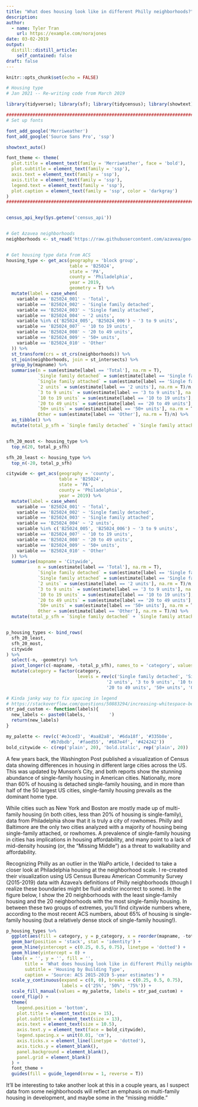 ```yaml
---
title: "What does housing look like in different Philly neighborhoods?"
description: 
author:
  - name: Tyler Tran
    url: https://example.com/norajones
date: 03-02-2019
output:
  distill::distill_article:
    self_contained: false
draft: false
---
```



```r
knitr::opts_chunk$set(echo = FALSE)
```

```r
# Housing type
# Jan 2021 -- Re-writing code from March 2019

library(tidyverse); library(sf); library(tidycensus); library(showtext)

#########################################################################
# Set up fonts

font_add_google('Merriweather')
font_add_google('Source Sans Pro', 'ssp')

showtext_auto()

font_theme <- theme(
  plot.title = element_text(family = 'Merriweather', face = 'bold'),
  plot.subtitle = element_text(family = 'ssp'),
  axis.text = element_text(family = 'ssp'),
  axis.title = element_text(family = 'ssp'),
  legend.text = element_text(family = 'ssp'),
  plot.caption = element_text(family = 'ssp', color = 'darkgray')
)
#########################################################################


census_api_key(Sys.getenv('census_api'))


# Get Azavea neighborhoods
neighborhoods <- st_read('https://raw.githubusercontent.com/azavea/geo-data/master/Neighborhoods_Philadelphia/Neighborhoods_Philadelphia.geojson')


# Get housing type data from ACS
housing_type <- get_acs(geography = 'block group',
                        table = 'B25024',
                        state = 'PA',
                        county = 'Philadelphia',
                        year = 2019,
                        geometry = T) %>%
  mutate(label = case_when(
    variable == 'B25024_001' ~ 'Total',
    variable == 'B25024_002' ~ 'Single family detached',
    variable == 'B25024_003' ~ 'Single family attached',
    variable == 'B25024_004' ~ '2 units',
    variable %in% c('B25024_005', 'B25024_006') ~ '3 to 9 units',
    variable == 'B25024_007' ~ '10 to 19 units',
    variable == 'B25024_008' ~ '20 to 49 units',
    variable == 'B25024_009' ~ '50+ units',
    variable == 'B25024_010' ~ 'Other'
  )) %>%
  st_transform(crs = st_crs(neighborhoods)) %>%
  st_join(neighborhoods, join = st_intersects) %>%
  group_by(mapname) %>%
  summarise(n = sum(estimate[label == 'Total'], na.rm = T),
            `Single family detached` = sum(estimate[label == 'Single family detached'], na.rm = T)/n,
            `Single family attached` = sum(estimate[label == 'Single family attached'], na.rm = T)/n,
            `2 units` = sum(estimate[label == '2 units'], na.rm = T)/n,
            `3 to 9 units` = sum(estimate[label == '3 to 9 units'], na.rm = T)/n,
            `10 to 19 units` = sum(estimate[label == '10 to 19 units'], na.rm = T)/n,
            `20 to 49 units` = sum(estimate[label == '20 to 49 units'], na.rm = T)/n,
            `50+ units` = sum(estimate[label == '50+ units'], na.rm = T)/n,
            Other = sum(estimate[label == 'Other'], na.rm = T)/n) %>%
  as_tibble() %>%
  mutate(total_p_sfh = `Single family detached` + `Single family attached`)


sfh_20_most <- housing_type %>%
  top_n(20, total_p_sfh)

sfh_20_least <- housing_type %>%
  top_n(-20, total_p_sfh)

citywide <- get_acs(geography = 'county',
                    table = 'B25024',
                    state = 'PA',
                    county = 'Philadelphia',
                    year = 2019) %>%
  mutate(label = case_when(
    variable == 'B25024_001' ~ 'Total',
    variable == 'B25024_002' ~ 'Single family detached',
    variable == 'B25024_003' ~ 'Single family attached',
    variable == 'B25024_004' ~ '2 units',
    variable %in% c('B25024_005', 'B25024_006') ~ '3 to 9 units',
    variable == 'B25024_007' ~ '10 to 19 units',
    variable == 'B25024_008' ~ '20 to 49 units',
    variable == 'B25024_009' ~ '50+ units',
    variable == 'B25024_010' ~ 'Other'
  )) %>%
  summarise(mapname = 'Citywide',
            n = sum(estimate[label == 'Total'], na.rm = T),
            `Single family detached` = sum(estimate[label == 'Single family detached'], na.rm = T)/n,
            `Single family attached` = sum(estimate[label == 'Single family attached'], na.rm = T)/n,
            `2 units` = sum(estimate[label == '2 units'], na.rm = T)/n,
            `3 to 9 units` = sum(estimate[label == '3 to 9 units'], na.rm = T)/n,
            `10 to 19 units` = sum(estimate[label == '10 to 19 units'], na.rm = T)/n,
            `20 to 49 units` = sum(estimate[label == '20 to 49 units'], na.rm = T)/n,
            `50+ units` = sum(estimate[label == '50+ units'], na.rm = T)/n,
            Other = sum(estimate[label == 'Other'], na.rm = T)/n) %>%
  mutate(total_p_sfh = `Single family detached` + `Single family attached`)


p_housing_types <- bind_rows(
  sfh_20_least,
  sfh_20_most,
  citywide
) %>%
  select(-n, -geometry) %>%
  pivot_longer(c(-mapname, -total_p_sfh), names_to = 'category', values_to = 'p_category') %>%
  mutate(category = factor(category, 
                           levels = rev(c('Single family detached', 'Single family attached',
                                      '2 units', '3 to 9 units', '10 to 19 units',
                                      '20 to 49 units', '50+ units', 'Other'))))

# Kinda janky way to fix spacing in legend
# https://stackoverflow.com/questions/50883294/increasing-whitespace-between-legend-items-in-ggplot2/50885122
str_pad_custom <- function(labels){
  new_labels <- paste0(labels, '       ')
  return(new_labels)
}

my_palette <- rev(c('#e3ced3', '#aa82a8', '#6da18f', '#335b8e', 
                '#b7dbdb', '#faed55', '#687e4f', '#424242'))
bold_citywide <- c(rep('plain', 20), 'bold.italic', rep('plain', 20))
```

A few years back, the Washington Post published a visualization of Census data showing differences in housing in different large cities across the US. This was updated by Munson’s City, and both reports show the stunning abundance of single-family housing in American cities. Nationally, more than 60% of housing is detached single-family housing, and in more than half of the 50 largest US cities, single-family housing prevails as the dominant home type.

While cities such as New York and Boston are mostly made up of multi-family housing (in both cities, less than 20% of housing is single-family), data from Philadelphia show that it is truly a city of rowhomes. Philly and Baltimore are the only two cities analyzed with a majority of housing being single-family attached, or rowhomes. A prevalence of single-family housing in cities has implications in housing affordability, and many point to a lack of mid-density housing (or, the “Missing Middle”) as a threat to walkability and affordability.

Recognizing Philly as an outlier in the WaPo article, I decided to take a closer look at Philadelphia housing at the neighborhood scale. I re-created their visualization using US Census Bureau American Community Survey (2015-2019) data with Azavea’s definitions of Philly neighborhoods (though I realize these boundaries might be fluid and/or incorrect to some). In the figure below, I show the 20 neighborhoods with the least single-family housing and the 20 neighborhoods with the most single-family housing. In between these two groups of extremes, you'll find citywide numbers where, according to the most recent ACS numbers, about 65% of housing is single-family housing (but a relatively dense stock of single-family housing!).

```r
p_housing_types %>%
  ggplot(aes(fill = category, y = p_category, x = reorder(mapname, -total_p_sfh))) +
  geom_bar(position = 'stack', stat = 'identity') +
  geom_hline(yintercept = c(0.25, 0.5, 0.75), linetype = 'dotted') +
  geom_hline(yintercept = 0) +
  labs(x = '', y = '', fill = '',
       title = 'What does housing look like in different Philly neighborhoods?', 
       subtitle = 'Housing by Building Type',
       caption = 'Source: ACS 2015-2019 5-year estimates') +
  scale_y_continuous(expand = c(0, 0), breaks = c(0.25, 0.5, 0.75),
                     labels = c('25%', '50%', '75%')) +
  scale_fill_manual(values = my_palette, labels = str_pad_custom) +
  coord_flip() +
  theme(
    legend.position = 'bottom',
    plot.title = element_text(size = 15),
    plot.subtitle = element_text(size = 13),
    axis.text = element_text(size = 10.5),
    axis.text.y = element_text(face = bold_citywide),
    legend.spacing.x = unit(0.01, 'cm'),
    axis.ticks.x = element_line(linetype = 'dotted'),
    axis.ticks.y = element_blank(),
    panel.background = element_blank(),
    panel.grid = element_blank()
  ) +
  font_theme +
  guides(fill = guide_legend(nrow = 1, reverse = T))
```


It’ll be interesting to take another look at this in a couple years, as I suspect data from some neighborhoods will reflect an emphasis on multi-family housing in development, and maybe some in the “missing middle.”

